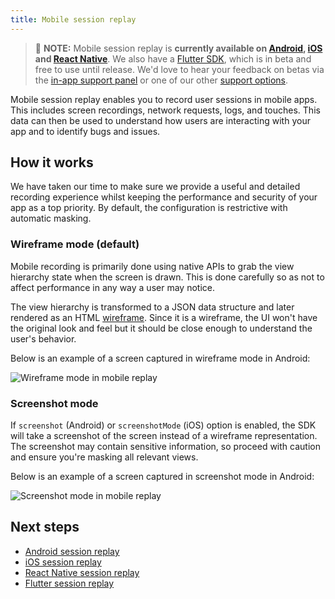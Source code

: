 ```yaml
---
title: Mobile session replay
---
```


> 🚧 **NOTE:** Mobile session replay is **currently available on [Android](/docs/session-replay/installation?tab=Android), [iOS](/docs/session-replay/installation?tab=iOS) and [React Native](/docs/session-replay/installation?tab=React%20Native)**. We also have a [Flutter SDK](/docs/session-replay/installation?tab=Flutter), which is in beta and free to use until release. We'd love to hear your feedback on betas via the [in-app support panel](https://us.posthog.com#panel=support%3Afeedback%3Asession_replay%3Alow) or one of our other [support options](/docs/support-options).

Mobile session replay enables you to record user sessions in mobile apps. This includes screen recordings, network requests, logs, and touches. This data can then be used to understand how users are interacting with your app and to identify bugs and issues.

## How it works

We have taken our time to make sure we provide a useful and detailed recording experience whilst keeping the performance and security of your app as a top priority. By default, the configuration is restrictive with automatic masking.

### Wireframe mode (default)

Mobile recording is primarily done using native APIs to grab the view hierarchy state when the screen is drawn. This is done carefully so as not to affect performance in any way a user may notice.

The view hierarchy is transformed to a JSON data structure and later rendered as an HTML [wireframe](https://www.figma.com/resource-library/what-is-wireframing/). Since it is a wireframe, the UI won't have the original look and feel but it should be close enough to understand the user's behavior.

Below is an example of a screen captured in wireframe mode in Android:

![Wireframe mode in mobile replay](https://res.cloudinary.com/dmukukwp6/image/upload/v1722436140/posthog.com/contents/Screenshot_2024-07-31_at_3.27.44_PM.png)

### Screenshot mode

If `screenshot` (Android) or `screenshotMode` (iOS) option is enabled, the SDK will take a screenshot of the screen instead of a wireframe representation. The screenshot may contain sensitive information, so proceed with caution and ensure you're masking all relevant views.

Below is an example of a screen captured in screenshot mode in Android:

![Screenshot mode in mobile replay](https://res.cloudinary.com/dmukukwp6/image/upload/v1722436140/posthog.com/contents/Screenshot_2024-07-31_at_3.16.16_PM.png)

## Next steps

* [Android session replay](/docs/session-replay/android)
* [iOS session replay](/docs/session-replay/ios)
* [React Native session replay](/docs/session-replay/react-native)
* [Flutter session replay](/docs/session-replay/flutter)
